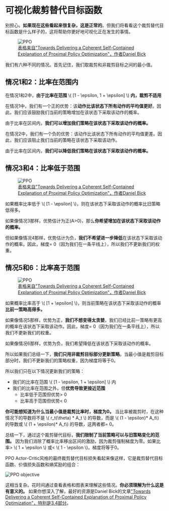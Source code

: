 # 可视化裁剪替代目标函数

别担心。**如果现在这些看起来很复杂，这是正常的**。但我们将看看这个裁剪替代目标函数是什么样子的，这将帮助你更好地可视化正在发生的事情。

<figure class="image table text-center m-0 w-full">
  <img src="https://huggingface.co/datasets/huggingface-deep-rl-course/course-images/resolve/main/en/unit9/recap.jpg" alt="PPO"/>
  <figcaption><a href="https://fse.studenttheses.ub.rug.nl/25709/1/mAI_2021_BickD.pdf">表格来自"Towards Delivering a Coherent Self-Contained
    Explanation of Proximal Policy Optimization"，作者Daniel Bick</a></figcaption>
</figure>

我们有六种不同的情况。首先记住，我们取裁剪和非裁剪目标之间的最小值。

## 情况1和2：比率在范围内

在情况1和2中，**由于比率在范围** \\( [1 - \epsilon, 1 + \epsilon] \\) **内，裁剪不适用**

在情况1中，我们有一个正的优势：该**动作比该状态下所有动作的平均值更好**。因此，我们应该鼓励我们当前的策略增加在该状态下采取该动作的概率。

由于比率在区间内，**我们可以增加我们策略在该状态下采取该动作的概率。**

在情况2中，我们有一个负的优势：该动作比该状态下所有动作的平均值更差。因此，我们应该阻止我们当前的策略在该状态下采取该动作。

由于比率在区间内，**我们可以降低我们策略在该状态下采取该动作的概率。**

## 情况3和4：比率低于范围
<figure class="image table text-center m-0 w-full">
  <img src="https://huggingface.co/datasets/huggingface-deep-rl-course/course-images/resolve/main/en/unit9/recap.jpg" alt="PPO"/>
  <figcaption><a href="https://fse.studenttheses.ub.rug.nl/25709/1/mAI_2021_BickD.pdf">表格来自"Towards Delivering a Coherent Self-Contained
    Explanation of Proximal Policy Optimization"，作者Daniel Bick</a></figcaption>
</figure>

如果概率比率低于 \\( [1 - \epsilon] \\)，则在该状态下采取该动作的概率比旧策略低得多。

如果像情况3那样，优势估计为正(A>0)，那么**你希望增加在该状态下采取该动作的概率。**

但如果像情况4那样，优势估计为负，**我们不希望进一步降低**在该状态下采取该动作的概率。因此，梯度= 0（因为我们在一条平线上），所以我们不更新我们的权重。

## 情况5和6：比率高于范围
<figure class="image table text-center m-0 w-full">
  <img src="https://huggingface.co/datasets/huggingface-deep-rl-course/course-images/resolve/main/en/unit9/recap.jpg" alt="PPO"/>
  <figcaption><a href="https://fse.studenttheses.ub.rug.nl/25709/1/mAI_2021_BickD.pdf">表格来自"Towards Delivering a Coherent Self-Contained
    Explanation of Proximal Policy Optimization"，作者Daniel Bick</a></figcaption>
</figure>

如果概率比率高于 \\( [1 + \epsilon] \\)，则当前策略在该状态下采取该动作的概率**比前一策略高得多。**

如果像情况5那样，优势为正，**我们不想变得太贪婪**。我们已经比前一策略有更高的概率在该状态下采取该动作。因此，梯度= 0（因为我们在一条平线上），所以我们不更新我们的权重。

如果像情况6那样，优势为负，我们希望降低在该状态下采取该动作的概率。

所以如果我们总结一下，**我们只用非裁剪目标部分更新策略**。当最小值是裁剪目标部分时，我们不更新我们的策略权重，因为梯度将等于0。

所以我们只在以下情况更新我们的策略：
- 我们的比率在范围 \\( [1 - \epsilon, 1 + \epsilon] \\) 内
- 我们的比率在范围之外，但**优势导致更接近范围**
    - 比率低于范围但优势> 0
    - 比率高于范围但优势< 0

**你可能想知道为什么当最小值是裁剪比率时，梯度为0。** 当比率被裁剪时，在这种情况下的导数将不是 \\( r_t(\theta) * A_t \\) 的导数，而是 \\( (1 - \epsilon)* A_t\\) 的导数或 \\( (1 + \epsilon)* A_t\\) 的导数，这两者都= 0。


总结一下，通过这个裁剪替代目标，**我们限制了当前策略可以与旧策略变化的范围。** 因为我们消除了概率比率移出区间的激励，因为裁剪强制梯度为零。如果比率> \\( 1 + \epsilon \\) 或< \\( 1 - \epsilon \\)，梯度将等于0。

PPO Actor-Critic风格的最终裁剪替代目标损失看起来像这样，它是裁剪替代目标函数、价值损失函数和熵奖励的组合：

<img src="https://huggingface.co/datasets/huggingface-deep-rl-course/course-images/resolve/main/en/unit9/ppo-objective.jpg" alt="PPO objective"/>

这相当复杂。花时间通过查看表格和图表来理解这些情况。**你必须理解为什么这是有意义的。** 如果你想深入了解，最好的资源是Daniel Bick的文章["Towards Delivering a Coherent Self-Contained Explanation of Proximal Policy Optimization"，特别是3.4部分](https://fse.studenttheses.ub.rug.nl/25709/1/mAI_2021_BickD.pdf)。
